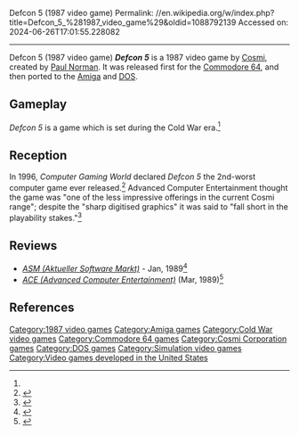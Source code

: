 Defcon 5 (1987 video game)
Permalink: //en.wikipedia.org/w/index.php?title=Defcon_5_%281987_video_game%29&oldid=1088792139
Accessed on: 2024-06-26T17:01:55.228082



------
Defcon 5 (1987 video game)
{{one source|date=September 2021}}
{{italic title}}
{{Short description|1987 wargame video game}}
{{Infobox video game
|title = Defcon 5
|image = DEFCON 5 cover.jpg
|developer = [[Paul Norman (game designer)|Paul Norman]]
|publisher = [[Cosmi Corporation]]
|platforms = [[Commodore 64]], [[Amiga]], [[DOS]]<ref>{{cite web|first=Jack|last=Warner|url=https://www.newspapers.com/clip/98057130/the-palm-beach-post/|title=Lucasfim's Strike Fleet has feel of real warfare|newspaper=[[The Palm Beach Post]]|page=192|date=August 12, 1988|accessdate=March 21, 2022|via=[[Newspapers.com]]}}</ref>
|released = {{vgrelease|WW|1987}}
|genre = Wargame
|modes = [[Single-player video game|Single player]], [[Multiplayer video game|multiplayer]]
}}
'''''Defcon 5''''' is a 1987 video game by [[Cosmi Corporation|Cosmi]], created by [[Paul Norman (game designer)|Paul Norman]]. It was released first for the [[Commodore 64]], and then ported to the [[Amiga]] and [[DOS]].

==Gameplay==
''Defcon 5'' is a game which is set during the Cold War era.<ref name=cgw150/>

==Reception==
In 1996, ''Computer Gaming World'' declared ''Defcon 5'' the 2nd-worst computer game ever released.<ref name=cgw150>{{cite magazine | author=Staff | title=150 Best (and 50 Worst) Games of All Time | magazine=[[Computer Gaming World]] | date=November 1996 | issue=148 | pages=63–65, 68, 72, 74, 76, 78, 80, 84, 88, 90, 94, 98 }}</ref> Advanced Computer Entertainment thought the game was "one of the less impressive offerings in the current Cosmi range"; despite the "sharp digitised graphics" it was said to "fall short in the playability stakes."<ref>{{Cite web|url=https://archive.org/details/ace-magazine-18/page/n64/mode/1up?view=theater|title = ACE Magazine Issue 18|date = March 1989}}</ref>

==Reviews==
*''[[ASM (Aktueller Software Markt)]]'' - Jan, 1989<ref>{{Cite web|url=https://archive.org/details/asm_magazine-1989-02/page/n65/mode/2up|title=Aktueller Software Markt (ASM) Magazine (February 1989)|date=February 1989}}</ref>
*''[[ACE (Advanced Computer Entertainment)]]'' (Mar, 1989)<ref>{{cite web | url=https://archive.org/details/ace-magazine-18/page/n64/mode/2up | title=ACE Magazine Issue 18 | date=March 1989 }}</ref>

==References==
{{reflist}}

[[Category:1987 video games]]
[[Category:Amiga games]]
[[Category:Cold War video games]]
[[Category:Commodore 64 games]]
[[Category:Cosmi Corporation games]]
[[Category:DOS games]]
[[Category:Simulation video games]]
[[Category:Video games developed in the United States]]
